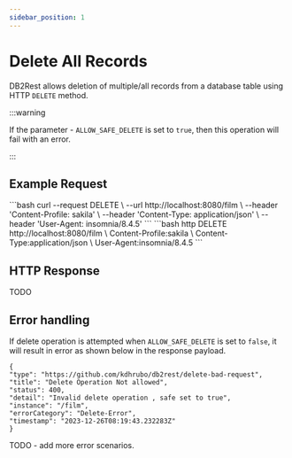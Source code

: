 ```yaml
---
sidebar_position: 1
---
```


# Delete All Records


DB2Rest allows deletion of multiple/all records from a database table using HTTP `DELETE` method.

:::warning

If the parameter - `ALLOW_SAFE_DELETE` is set to `true`, then this operation will fail with an error.

:::


## Example Request


<Tabs>
    <TabItem value="cURL" label="cURL" default>
        ```bash
        curl --request DELETE \
        --url http://localhost:8080/film \
        --header 'Content-Profile: sakila' \
        --header 'Content-Type: application/json' \
        --header 'User-Agent: insomnia/8.4.5'
        ```
    </TabItem>
    <TabItem value="httpie" label="HTTPie">
        ```bash
        http DELETE http://localhost:8080/film \
        Content-Profile:sakila \
        Content-Type:application/json \
        User-Agent:insomnia/8.4.5
        ```
    </TabItem>

</Tabs>




## HTTP Response

TODO




## Error handling

If delete operation is attempted when `ALLOW_SAFE_DELETE` is set to `false`, it will result in error as shown below in the
response payload.

```
{
"type": "https://github.com/kdhrubo/db2rest/delete-bad-request",
"title": "Delete Operation Not allowed",
"status": 400,
"detail": "Invalid delete operation , safe set to true",
"instance": "/film",
"errorCategory": "Delete-Error",
"timestamp": "2023-12-26T08:19:43.232283Z"
}
```

TODO - add more error scenarios.
